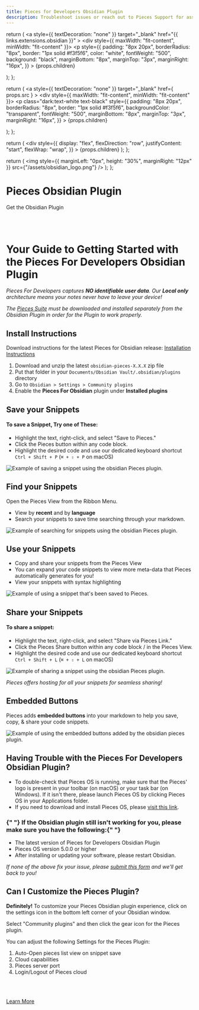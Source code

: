 ```yaml
---
title: Pieces for Developers Obsidian Plugin
description: Troubleshoot issues or reach out to Pieces Support for assistance with the Pieces for Developers Obsidian Plugin
---
```


<link
  rel="canonical"
  href="https://docs.pieces.app/extensions-plugins/obsidian"
/>

  return (
    <a
      style={{ textDecoration: "none" }}
      target="_blank"
      href="{{ links.extensions.obsidian }}"
    >
      <div style={{ maxWidth: "fit-content", minWidth: "fit-content" }}>
        <p
          style={{
            padding: "8px 20px",
            borderRadius: "8px",
            border: "1px solid #f3f5f6",
            color: "white",
            fontWeight: "500",
            background: "black",
            marginBottom: "8px",
            marginTop: "3px",
            marginRight: "16px",
          }}
        >
          {props.children}
        </p>
      </div>
    </a>
  );
};

  return (
    <a
      style={{ textDecoration: "none" }}
      target="_blank"
      href={ props.src }
    >
      <div style={{ maxWidth: "fit-content", minWidth: "fit-content" }}>
        <p
          class="dark:text-white text-black"
          style={{
            padding: "8px 20px",
            borderRadius: "8px",
            border: "1px solid #f3f5f6",
            backgroundColor: "transparent",
            fontWeight: "500",
            marginBottom: "8px",
            marginTop: "3px",
            marginRight: "16px",
          }}
        >
          {props.children}
        </p>
      </div>
    </a>
  );
};

  return (
    <div
      style={{
        display: "flex",
        flexDirection: "row",
        justifyContent: "start",
        flexWrap: "wrap",
      }}
    >
      {props.children}
    </div>
  );
};

  return (
    <img
      style={{ marginLeft: "0px", height: "30%", marginRight: "12px" }}
      src={"/assets/obsidian_logo.png"}
    />
  );
};

<GridFlexRow>
  <h1>Pieces Obsidian Plugin</h1>
</GridFlexRow>

<GridFlexRow>
  <InstallButton>Get the Obsidian Plugin</InstallButton>
  <ReleasePill src="https://github.com/pieces-app/obsidian-pieces" children="Current Version: {{ versions.obsidian }}"></ReleasePill>
</GridFlexRow>

<br></br>

# Your Guide to Getting Started with the Pieces For Developers Obsidian Plugin

_Pieces For Developers captures **NO identifiable user data**. Our **Local only** architecture means your notes never have to leave your device!_

_The <a target="_blank" href="{{ links.website.pfd_desktop_install }}">Pieces Suite</a> must be downloaded and installed separately from the Obsidian Plugin in order for the Plugin to work properly._

## Install Instructions

Download instructions for the latest Pieces for Obsidian
release: [Installation Instructions](https://github.com/pieces-app/obsidian-pieces#install-instructions)

1. Download and unzip the latest `obsidian-pieces-X.X.X` zip file
2. Put that folder in your `Documents/Obsidian Vault/.obsidian/plugins` directory
3. Go to `Obsidian > Settings > Community plugins`
4. Enable the **Pieces For Obsidian** plugin under **Installed plugins**

## Save your Snippets

#### To save a Snippet, Try one of These:

- Highlight the text, right-click, and select "Save to Pieces."
- Click the Pieces button within any code block.
- Highlight the desired code and use our dedicated keyboard shortcut `Ctrl + Shift + P` (`⌘ + ⇧ + P` on macOS)

<Image
  zoom
  src="/assets/obsidian/OBSIDIAN_RIGHTCLICK.gif"
  alt="Example of saving a snippet using the obsidian Pieces plugin."
/>

## Find your Snippets

Open the Pieces View from the Ribbon Menu.

- View by **recent** and by **language**
- Search your snippets to save time searching through your markdown.

<Image
  zoom
  src="/assets/obsidian/OBSIDIAN_SEARCH.gif"
  alt="Example of searching for snippets using the obsidian Pieces plugin."
/>

## Use your Snippets

- Copy and share your snippets from the Pieces View
- You can expand your code snippets to view more meta-data that Pieces automatically generates for you!
- View your snippets with syntax highlighting

<Image
  zoom
  src="/assets/obsidian/OBSIDIAN_VIEWPIECE.gif"
  alt="Example of using a snippet that's been saved to Pieces."
/>

## Share your Snippets

#### To share a snippet:

- Highlight the text, right-click, and select "Share via Pieces Link."
- Click the Pieces Share button within any code block / in the Pieces View.
- Highlight the desired code and use our dedicated keyboard shortcut
  `Ctrl + Shift + L` (`⌘ + ⇧ + L` on macOS)

<Image
  zoom
  src="/assets/obsidian/OBSIDIAN_SHARE.gif"
  alt="Example of sharing a snippet using the obsidian Pieces plugin."
/>

_Pieces offers hosting for all your snippets for seamless sharing!_

## Embedded Buttons

Pieces adds **embedded buttons** into your markdown to help you save, copy, & share your code snippets.

<Image
  zoom
  src="/assets/obsidian/OBSIDIAN_SAVE.gif"
  alt="Example of using the embedded buttons added by the obsidian pieces plugin."
/>

## Having Trouble with the Pieces For Developers Obsidian Plugin?

- To double-check that Pieces OS is running, make sure that the Pieces' logo is present in your toolbar (on macOS) or your task bar (on Windows). If it isn't there, please launch Pieces OS by clicking Pieces OS in your Applications folder.
- If you need to download and install Pieces OS, please <a target="_blank" href="https://docs.pieces.app/overview">visit this link</a>.

<h3>
  {" "}
  If the Obsidian plugin still isn't working for you, please make sure you have the
  following:{" "}
</h3>

- The latest version of Pieces for Developers Obsidian Plugin
- Pieces OS version 5.0.0 or higher
- After installing or updating your software, please restart Obsidian.

_If none of the above fix your issue, please <a target="_blank" href="https://getpieces.typeform.com/to/mCjBSIjF#page=docs-obsidian">submit this form</a> and we'll get back to you!_

## Can I Customize the Pieces Plugin?

**Definitely!**
To customize your Pieces Obsidian plugin experience, click on the settings icon in the bottom left corner of your Obsidian window.

Select "Community plugins" and then click the gear icon for the Pieces plugin.

You can adjust the following Settings for the Pieces Plugin:

1. Auto-Open pieces list view on snippet save
2. Cloud capabilities
3. Pieces server port
4. Login/Logout of Pieces cloud

<br></br>

[Learn More](https://pieces.app)
